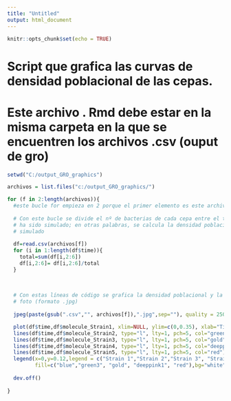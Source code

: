 ---
title: "Untitled"
output: html_document
---

```{r setup, include=FALSE}
knitr::opts_chunk$set(echo = TRUE)
```

# Script que grafica las curvas de densidad poblacional de las cepas.

# Este archivo . Rmd debe estar en la misma carpeta en la que se encuentren los archivos .csv (ouput de gro)

```{r}

setwd("C:/output_GRO_graphics")

archivos = list.files("c:/output_GRO_graphics/")

for (f in 2:length(archivos)){
  #este bucle for empieza en 2 porque el primer elemento es este archivo .Rmd (por eso se llama aaaPLOTEADOR)
  
  # Con este bucle se divide el nº de bacterias de cada cepa entre el total de bacterias para cada minuto que 
  # ha sido simulado; en otras palabras, se calcula la densidad poblacional de cada cepa por cada minuto 
  # simulado
  
  df=read.csv(archivos[f])
  for (i in 1:length(df$time)){
    total=sum(df[i,2:6])
    df[i,2:6]= df[i,2:6]/total
  }
  
  
  
  # Con estas líneas de código se grafica la densidad poblacional y la gráfica generada se guarda como una   
  # foto (formato .jpg)
  
  jpeg(paste(gsub(".csv","", archivos[f]),".jpg",sep=""), quality = 2500, width = 420, height = 650)

  plot(df$time,df$molecule_Strain1, xlim=NULL, ylim=c(0,0.35), xlab="Time(s)", ylab="Strains",type="l", lty=1, pch=5, col="blue", main=gsub(".csv","", archivos[f]))
  lines(df$time,df$molecule_Strain2, type="l", lty=1, pch=5, col="green3")
  lines(df$time,df$molecule_Strain3, type="l", lty=1, pch=5, col="gold")
  lines(df$time,df$molecule_Strain4, type="l", lty=1, pch=5, col="deeppink1")
  lines(df$time,df$molecule_Strain5, type="l", lty=1, pch=5, col="red")
  legend(x=0,y=0.12,legend = c("Strain 1","Strain 2","Strain 3", "Strain 4", "Strain 5"),      
         fill=c("blue","green3", "gold", "deeppink1", "red"),bg="white")
  
  dev.off()
  
}

```

